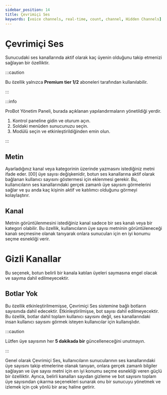 ```yaml
---
sidebar_position: 14
title: Çevrimiçi Ses 
keywords: [voice channels, real-time, count, channel, Hidden Channels] 
---
```



# Çevrimiçi Ses 

Sunucudaki ses kanallarında aktif olarak kaç üyenin olduğunu takip etmenizi sağlayan bir özelliktir.

:::caution 

Bu özellik yalnızca **Premium tier 1/2** aboneleri tarafından kullanılabilir.

:::

:::info

ProBot Yönetim Paneli, burada açıklanan yapılandırmaların yönetildiği yerdir.

1. Kontrol paneline gidin ve oturum açın.
2. Soldaki menüden sunucunuzu seçin.
3. Modülü seçin ve etkinleştirildiğinden emin olun.

:::

## Metin

Ayarladığınız kanal veya kategorinin üzerinde yazmasını istediğiniz metni ifade eder. [00] üye sayısı değişkenidir, botun ses kanallarına aktif olarak bağlanan kullanıcı sayısını göstermesi için eklenmesi gerekir. Bu, kullanıcıların ses kanallarındaki gerçek zamanlı üye sayısını görmelerini sağlar ve şu anda kaç kişinin aktif ve katılımcı olduğunu görmeyi kolaylaştırır.

## Kanal

Metnin görüntülenmesini istediğiniz kanal sadece bir ses kanalı veya bir kategori olabilir. Bu özellik, kullanıcıların üye sayısı metninin görüntüleneceği kanalı seçmesine olanak tanıyarak onlara sunucuları için en iyi konumu seçme esnekliği verir.

# Gizli Kanallar

Bu seçenek, botun belirli bir kanala katılan üyeleri saymasına engel olacak ve sayıma dahil edilmeyecektir.

## Botlar Yok

Bu özellik etkinleştirilmemişse, Çevrimiçi Ses sistemine bağlı botların sayısınıda dahil edecektir. Etkinleştirilmişse, bot sayısı dahil edilmeyecektir. Bu özellik, botlar dahil toplam kullanıcı sayısını değil, ses kanallarındaki insan kullanıcı sayısını görmek isteyen kullanıcılar için kullanışlıdır.

:::caution 

Lütfen üye sayısının her **5 dakikada bir** güncelleneceğini unutmayın.

:::

Genel olarak Çevrimiçi Ses, kullanıcıların sunucularının ses kanallarındaki üye sayısını takip etmelerine olanak tanıyan, onlara gerçek zamanlı bilgiler sağlayan ve üye sayısı metni için en iyi konumu seçme esnekliği veren güçlü bir özelliktir. Ayrıca, belirli kanalları sayıdan gizleme ve bot sayısını toplam üye sayısından çıkarma seçenekleri sunarak onu bir sunucuyu yönetmek ve izlemek için çok yönlü bir araç haline getirir.



